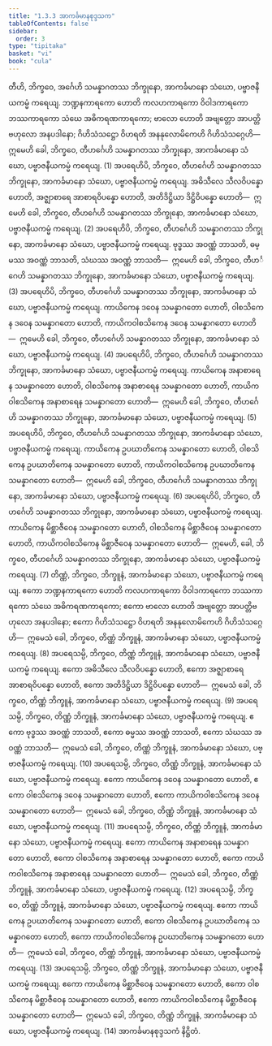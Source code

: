 ```yaml
---
title: "1.3.3 အာကင်္ခမာနစုဒ္ဒသက"
tableOfContents: false
sidebar:
  order: 3
type: "tipitaka"
basket: "vi"
book: "cula"
---
```



<DynamicBreadcrumb />

<Division number="27" book="cula">

<Paragraph number="135" book="cula">
တီဟိ, ဘိက္ခဝေ, အင်္ဂေဟိ သမန္နာဂတဿ ဘိက္ခုနော, အာကင်္ခမာနော သံဃော, ပဗ္ဗာဇနီယကမ္မံ ကရေယျ. ဘဏ္ဍနကာရကော ဟောတိ ကလဟကာရကော ဝိဝါဒကာရကော ဘဿကာရကော သံဃေ အဓိကရဏကာရကော; ဗာလော ဟောတိ အဗျတ္တော အာပတ္တိဗဟုလော အနပဒါနော; ဂိဟိသံသဋ္ဌော ဝိဟရတိ အနနုလောမိကေဟိ ဂိဟိသံသဂ္ဂေဟိ—  ဣမေဟိ ခေါ, ဘိက္ခဝေ, တီဟင်္ဂေဟိ သမန္နာဂတဿ ဘိက္ခုနော, အာကင်္ခမာနော သံဃော, ပဗ္ဗာဇနီယကမ္မံ ကရေယျ. (1)
</Paragraph>

<Paragraph number="136" book="cula">
အပရေဟိပိ, ဘိက္ခဝေ, တီဟင်္ဂေဟိ သမန္နာဂတဿ ဘိက္ခုနော, အာကင်္ခမာနော သံဃော, ပဗ္ဗာဇနီယကမ္မံ ကရေယျ. အဓိသီလေ သီလဝိပန္နော ဟောတိ, အဇ္ဈာစာရေ အာစာရဝိပန္နော ဟောတိ, အတိဒိဋ္ဌိယာ ဒိဋ္ဌိဝိပန္နော ဟောတိ—  ဣမေဟိ ခေါ, ဘိက္ခဝေ, တီဟင်္ဂေဟိ သမန္နာဂတဿ ဘိက္ခုနော, အာကင်္ခမာနော သံဃော, ပဗ္ဗာဇနီယကမ္မံ ကရေယျ. (2)
</Paragraph>

<Paragraph number="137" book="cula">
အပရေဟိပိ, ဘိက္ခဝေ, တီဟင်္ဂေဟိ သမန္နာဂတဿ ဘိက္ခုနော, အာကင်္ခမာနော သံဃော, ပဗ္ဗာဇနီယကမ္မံ ကရေယျ. ဗုဒ္ဓဿ အဝဏ္ဏံ ဘာသတိ, ဓမ္မဿ အဝဏ္ဏံ ဘာသတိ, သံဃဿ အဝဏ္ဏံ ဘာသတိ—  ဣမေဟိ ခေါ, ဘိက္ခဝေ, တီဟင်္ဂေဟိ သမန္နာဂတဿ ဘိက္ခုနော, အာကင်္ခမာနော သံဃော, ပဗ္ဗာဇနီယကမ္မံ ကရေယျ. (3)
</Paragraph>

<Paragraph number="138" book="cula">
အပရေဟိပိ, ဘိက္ခဝေ, တီဟင်္ဂေဟိ သမန္နာဂတဿ ဘိက္ခုနော, အာကင်္ခမာနော သံဃော, ပဗ္ဗာဇနီယကမ္မံ ကရေယျ. ကာယိကေန ဒဝေန သမန္နာဂတော ဟောတိ, ဝါစသိကေန ဒဝေန သမန္နာဂတော ဟောတိ, ကာယိကဝါစသိကေန ဒဝေန သမန္နာဂတော ဟောတိ—  ဣမေဟိ ခေါ, ဘိက္ခဝေ, တီဟင်္ဂေဟိ သမန္နာဂတဿ ဘိက္ခုနော, အာကင်္ခမာနော သံဃော, ပဗ္ဗာဇနီယကမ္မံ ကရေယျ. (4)
</Paragraph>

<Paragraph number="139" book="cula">
အပရေဟိပိ, ဘိက္ခဝေ, တီဟင်္ဂေဟိ သမန္နာဂတဿ ဘိက္ခုနော, အာကင်္ခမာနော သံဃော, ပဗ္ဗာဇနီယကမ္မံ ကရေယျ. ကာယိကေန အနာစာရေန သမန္နာဂတော ဟောတိ, ဝါစသိကေန အနာစာရေန သမန္နာဂတော ဟောတိ, ကာယိကဝါစသိကေန အနာစာရေန သမန္နာဂတော ဟောတိ—  ဣမေဟိ ခေါ, ဘိက္ခဝေ, တီဟင်္ဂေဟိ သမန္နာဂတဿ ဘိက္ခုနော, အာကင်္ခမာနော သံဃော, ပဗ္ဗာဇနီယကမ္မံ ကရေယျ. (5)
</Paragraph>

<Paragraph number="140" book="cula">
အပရေဟိပိ, ဘိက္ခဝေ, တီဟင်္ဂေဟိ သမန္နာဂတဿ ဘိက္ခုနော, အာကင်္ခမာနော သံဃော, ပဗ္ဗာဇနီယကမ္မံ ကရေယျ. ကာယိကေန ဥပဃာတိကေန သမန္နာဂတော ဟောတိ, ဝါစသိကေန ဥပဃာတိကေန သမန္နာဂတော ဟောတိ, ကာယိကဝါစသိကေန ဥပဃာတိကေန သမန္နာဂတော ဟောတိ—  ဣမေဟိ ခေါ, ဘိက္ခဝေ, တီဟင်္ဂေဟိ သမန္နာဂတဿ ဘိက္ခုနော, အာကင်္ခမာနော သံဃော, ပဗ္ဗာဇနီယကမ္မံ ကရေယျ. (6)
</Paragraph>

<Paragraph number="141" book="cula">
အပရေဟိပိ, ဘိက္ခဝေ, တီဟင်္ဂေဟိ သမန္နာဂတဿ ဘိက္ခုနော, အာကင်္ခမာနော သံဃော, ပဗ္ဗာဇနီယကမ္မံ ကရေယျ. ကာယိကေန မိစ္ဆာဇီဝေန သမန္နာဂတော ဟောတိ, ဝါစသိကေန မိစ္ဆာဇီဝေန သမန္နာဂတော ဟောတိ, ကာယိကဝါစသိကေန မိစ္ဆာဇီဝေန သမန္နာဂတော ဟောတိ—  ဣမေဟိ, ခေါ, ဘိက္ခဝေ, တီဟင်္ဂေဟိ သမန္နာဂတဿ ဘိက္ခုနော, အာကင်္ခမာနော သံဃော, ပဗ္ဗာဇနီယကမ္မံ ကရေယျ. (7)
</Paragraph>

<Paragraph number="142" book="cula">
တိဏ္ဏံ, ဘိက္ခဝေ, ဘိက္ခူနံ, အာကင်္ခမာနော သံဃော, ပဗ္ဗာဇနီယကမ္မံ ကရေယျ. ဧကော ဘဏ္ဍနကာရကော ဟောတိ ကလဟကာရကော ဝိဝါဒကာရကော ဘဿကာရကော သံဃေ အဓိကရဏကာရကော; ဧကော ဗာလော ဟောတိ အဗျတ္တော အာပတ္တိဗဟုလော အနပဒါနော; ဧကော ဂိဟိသံသဋ္ဌော ဝိဟရတိ အနနုလောမိကေဟိ ဂိဟိသံသဂ္ဂေဟိ—  ဣမေသံ ခေါ, ဘိက္ခဝေ, တိဏ္ဏံ ဘိက္ခူနံ, အာကင်္ခမာနော သံဃော, ပဗ္ဗာဇနီယကမ္မံ ကရေယျ. (8)
</Paragraph>

<Paragraph number="143" book="cula">
အပရေသမ္ပိ, ဘိက္ခဝေ, တိဏ္ဏံ ဘိက္ခူနံ, အာကင်္ခမာနော သံဃော, ပဗ္ဗာဇနီယကမ္မံ ကရေယျ. ဧကော အဓိသီလေ သီလဝိပန္နော ဟောတိ, ဧကော အဇ္ဈာစာရေ အာစာရဝိပန္နော ဟောတိ, ဧကော အတိဒိဋ္ဌိယာ ဒိဋ္ဌိဝိပန္နော ဟောတိ—  ဣမေသံ ခေါ, ဘိက္ခဝေ, တိဏ္ဏံ ဘိက္ခူနံ, အာကင်္ခမာနော သံဃော, ပဗ္ဗာဇနီယကမ္မံ ကရေယျ. (9)
</Paragraph>

<Paragraph number="144" book="cula">
အပရေသမ္ပိ, ဘိက္ခဝေ, တိဏ္ဏံ ဘိက္ခူနံ, အာကင်္ခမာနော သံဃော, ပဗ္ဗာဇနီယကမ္မံ ကရေယျ. ဧကော ဗုဒ္ဓဿ အဝဏ္ဏံ ဘာသတိ, ဧကော ဓမ္မဿ အဝဏ္ဏံ ဘာသတိ, ဧကော သံဃဿ အဝဏ္ဏံ ဘာသတိ—  ဣမေသံ ခေါ, ဘိက္ခဝေ, တိဏ္ဏံ ဘိက္ခူနံ, အာကင်္ခမာနော သံဃော, ပဗ္ဗာဇနီယကမ္မံ ကရေယျ. (10)
</Paragraph>

<Paragraph number="145" book="cula">
အပရေသမ္ပိ, ဘိက္ခဝေ, တိဏ္ဏံ ဘိက္ခူနံ, အာကင်္ခမာနော သံဃော, ပဗ္ဗာဇနီယကမ္မံ ကရေယျ. ဧကော ကာယိကေန ဒဝေန သမန္နာဂတော ဟောတိ, ဧကော ဝါစသိကေန ဒဝေန သမန္နာဂတော ဟောတိ, ဧကော ကာယိကဝါစသိကေန ဒဝေန သမန္နာဂတော ဟောတိ—  ဣမေသံ ခေါ, ဘိက္ခဝေ, တိဏ္ဏံ ဘိက္ခူနံ, အာကင်္ခမာနော သံဃော, ပဗ္ဗာဇနီယကမ္မံ ကရေယျ. (11)
</Paragraph>

<Paragraph number="146" book="cula">
အပရေသမ္ပိ, ဘိက္ခဝေ, တိဏ္ဏံ ဘိက္ခူနံ, အာကင်္ခမာနော သံဃော, ပဗ္ဗာဇနီယကမ္မံ ကရေယျ. ဧကော ကာယိကေန အနာစာရေန သမန္နာဂတော ဟောတိ, ဧကော ဝါစသိကေန အနာစာရေန သမန္နာဂတော ဟောတိ, ဧကော ကာယိကဝါစသိကေန အနာစာရေန သမန္နာဂတော ဟောတိ—  ဣမေသံ ခေါ, ဘိက္ခဝေ, တိဏ္ဏံ ဘိက္ခူနံ, အာကင်္ခမာနော သံဃော, ပဗ္ဗာဇနီယကမ္မံ ကရေယျ. (12)
</Paragraph>

<Paragraph number="147" book="cula">
အပရေသမ္ပိ, ဘိက္ခဝေ, တိဏ္ဏံ ဘိက္ခူနံ, အာကင်္ခမာနော သံဃော, ပဗ္ဗာဇနီယကမ္မံ ကရေယျ. ဧကော ကာယိကေန ဥပဃာတိကေန သမန္နာဂတော ဟောတိ, ဧကော ဝါစသိကေန ဥပဃာတိကေန သမန္နာဂတော ဟောတိ, ဧကော ကာယိကဝါစသိကေန ဥပဃာတိကေန သမန္နာဂတော ဟောတိ—  ဣမေသံ ခေါ, ဘိက္ခဝေ, တိဏ္ဏံ ဘိက္ခူနံ, အာကင်္ခမာနော သံဃော, ပဗ္ဗာဇနီယကမ္မံ ကရေယျ. (13)
</Paragraph>

<Paragraph number="148" book="cula">
အပရေသမ္ပိ, ဘိက္ခဝေ, တိဏ္ဏံ ဘိက္ခူနံ, အာကင်္ခမာနော သံဃော, ပဗ္ဗာဇနီယကမ္မံ ကရေယျ. ဧကော ကာယိကေန မိစ္ဆာဇီဝေန သမန္နာဂတော ဟောတိ, ဧကော ဝါစသိကေန မိစ္ဆာဇီဝေန သမန္နာဂတော ဟောတိ, ဧကော ကာယိကဝါစသိကေန မိစ္ဆာဇီဝေန သမန္နာဂတော ဟောတိ—  ဣမေသံ ခေါ, ဘိက္ခဝေ, တိဏ္ဏံ ဘိက္ခူနံ, အာကင်္ခမာနော သံဃော, ပဗ္ဗာဇနီယကမ္မံ ကရေယျ. (14)

</Paragraph>
</Division>

<Paragraph number="149" type="center" book="cula">
အာကင်္ခမာနစုဒ္ဒသကံ နိဋ္ဌိတံ.
</Paragraph>